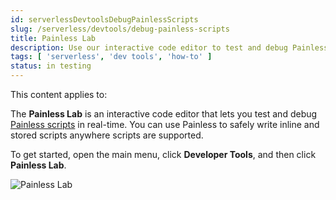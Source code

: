 ```yaml
---
id: serverlessDevtoolsDebugPainlessScripts
slug: /serverless/devtools/debug-painless-scripts
title: Painless Lab
description: Use our interactive code editor to test and debug Painless scripts in real-time.
tags: [ 'serverless', 'dev tools', 'how-to' ]
status: in testing
---
```



This content applies to: <DocBadge template="observability" slug="/serverless/observability/what-is-observability-serverless" /> <DocBadge template="security" slug="/serverless/security/what-is-security-serverless" />

<div id="painlesslab"></div>

<DocCallOut template="beta" />

The **Painless Lab** is an interactive code editor that lets you test and debug [Painless scripts](((ref))/modules-scripting-painless.html) in real-time.
You can use Painless to safely write inline and stored scripts anywhere scripts are supported.

To get started, open the main menu, click **Developer Tools**, and then click **Painless Lab**.

![Painless Lab](images/painless-lab.png)
